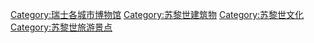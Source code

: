 [[Category:瑞士各城市博物馆|Category:瑞士各城市博物馆]]
[[Category:苏黎世建筑物|Category:苏黎世建筑物]]
[[Category:苏黎世文化|Category:苏黎世文化]]
[[Category:苏黎世旅游景点|Category:苏黎世旅游景点]]